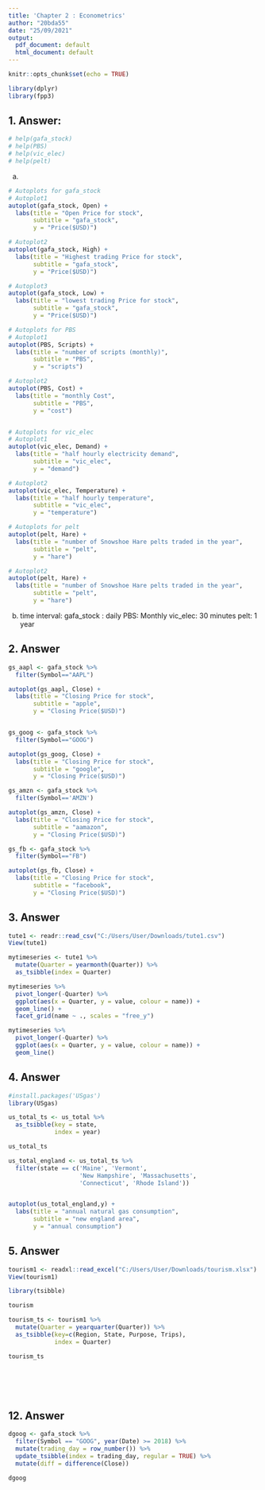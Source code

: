 ---
title: 'Chapter 2 : Econometrics'
author: "20bda55"
date: "25/09/2021"
output:
  pdf_document: default
  html_document: default
---

```{r setup, include=FALSE}
knitr::opts_chunk$set(echo = TRUE)
```

```{r}
library(dplyr)
library(fpp3)
```

## 1. Answer: 
```{r}
# help(gafa_stock)
# help(PBS)
# help(vic_elec)
# help(pelt)
```

a.
```{r}

# Autoplots for gafa_stock
# Autoplot1
autoplot(gafa_stock, Open) +
  labs(title = "Open Price for stock",
       subtitle = "gafa_stock",
       y = "Price($USD)")

# Autoplot2
autoplot(gafa_stock, High) +
  labs(title = "Highest trading Price for stock",
       subtitle = "gafa_stock",
       y = "Price($USD)")

# Autoplot3
autoplot(gafa_stock, Low) +
  labs(title = "lowest trading Price for stock",
       subtitle = "gafa_stock",
       y = "Price($USD)")

```

```{r}
# Autoplots for PBS
# Autoplot1
autoplot(PBS, Scripts) +
  labs(title = "number of scripts (monthly)",
       subtitle = "PBS",
       y = "scripts")

# Autoplot2
autoplot(PBS, Cost) +
  labs(title = "monthly Cost",
       subtitle = "PBS",
       y = "cost")



```

```{r}

# Autoplots for vic_elec
# Autoplot1
autoplot(vic_elec, Demand) +
  labs(title = "half hourly electricity demand",
       subtitle = "vic_elec",
       y = "demand")

# Autoplot2
autoplot(vic_elec, Temperature) +
  labs(title = "half hourly temperature",
       subtitle = "vic_elec",
       y = "temperature")

```

```{r}
# Autoplots for pelt
autoplot(pelt, Hare) +
  labs(title = "number of Snowshoe Hare pelts traded in the year",
       subtitle = "pelt",
       y = "hare")

# Autoplot2
autoplot(pelt, Hare) +
  labs(title = "number of Snowshoe Hare pelts traded in the year",
       subtitle = "pelt",
       y = "hare")
```

b. 
time interval:
gafa_stock : daily
PBS: Monthly
vic_elec: 30 minutes
pelt: 1 year




## 2. Answer
```{r}
gs_aapl <- gafa_stock %>%
  filter(Symbol=="AAPL")

autoplot(gs_aapl, Close) +
  labs(title = "Closing Price for stock",
       subtitle = "apple",
       y = "Closing Price($USD)")


gs_goog <- gafa_stock %>%
  filter(Symbol=="GOOG")

autoplot(gs_goog, Close) +
  labs(title = "Closing Price for stock",
       subtitle = "google",
       y = "Closing Price($USD)")

gs_amzn <- gafa_stock %>%
  filter(Symbol=='AMZN')

autoplot(gs_amzn, Close) +
  labs(title = "Closing Price for stock",
       subtitle = "aamazon",
       y = "Closing Price($USD)")

gs_fb <- gafa_stock %>%
  filter(Symbol=="FB")

autoplot(gs_fb, Close) +
  labs(title = "Closing Price for stock",
       subtitle = "facebook",
       y = "Closing Price($USD)")
```
## 3. Answer

```{r}
tute1 <- readr::read_csv("C:/Users/User/Downloads/tute1.csv")
View(tute1)
```


```{r}
mytimeseries <- tute1 %>%
  mutate(Quarter = yearmonth(Quarter)) %>%
  as_tsibble(index = Quarter)
```


```{r}
mytimeseries %>%
  pivot_longer(-Quarter) %>%
  ggplot(aes(x = Quarter, y = value, colour = name)) +
  geom_line() +
  facet_grid(name ~ ., scales = "free_y")
```


```{r}
mytimeseries %>%
  pivot_longer(-Quarter) %>%
  ggplot(aes(x = Quarter, y = value, colour = name)) +
  geom_line()
```
## 4. Answer

```{r}
#install.packages('USgas')
library(USgas)
```


```{r}
us_total_ts <- us_total %>%
  as_tsibble(key = state,
             index = year)
```

```{r}
us_total_ts
```


```{r}
us_total_england <- us_total_ts %>%
  filter(state == c('Maine', 'Vermont',
                    'New Hampshire', 'Massachusetts',
                    'Connecticut', 'Rhode Island'))


autoplot(us_total_england,y) +
  labs(title = "annual natural gas consumption",
       subtitle = "new england area",
       y = "annual consumption")
```

## 5. Answer
```{r}
tourism1 <- readxl::read_excel("C:/Users/User/Downloads/tourism.xlsx")
View(tourism1)
```

```{r}
library(tsibble)
```


```{r}
tourism
```

```{r}
tourism_ts <- tourism1 %>%
  mutate(Quarter = yearquarter(Quarter)) %>%
  as_tsibble(key=c(Region, State, Purpose, Trips),
             index = Quarter)
```

```{r}
tourism_ts
```





```{r}
```


```{r}
```


```{r}
```


```{r}
```


```{r}
```

## 12. Answer
```{r}
dgoog <- gafa_stock %>%
  filter(Symbol == "GOOG", year(Date) >= 2018) %>%
  mutate(trading_day = row_number()) %>%
  update_tsibble(index = trading_day, regular = TRUE) %>%
  mutate(diff = difference(Close))
```


```{r}
dgoog
```

